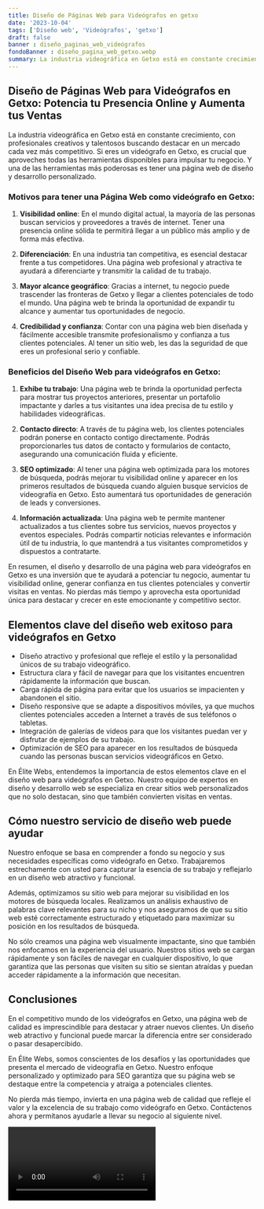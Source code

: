 ```yaml
---
title: Diseño de Páginas Web para Videógrafos en getxo
date: '2023-10-04'
tags: ['Diseño web', 'Videógrafos', 'getxo']
draft: false
banner : diseño_paginas_web_videógrafos
fondoBanner : diseño_pagina_web_getxo.webp
summary: La industria videográfica en Getxo está en constante crecimiento, con profesionales creativos y talentosos buscando destacar en un mercado cada vez más competitivo. Si eres un videógrafo en Getxo, es crucial que aproveches todas las herramientas disponibles para impulsar tu negocio. Y una de las herramientas más poderosas es tener una página web de diseño y desarrollo personalizado.
---
```


## Diseño de Páginas Web para Videógrafos en Getxo: Potencia tu Presencia Online y Aumenta tus Ventas

La industria videográfica en Getxo está en constante crecimiento, con profesionales creativos y talentosos buscando destacar en un mercado cada vez más competitivo. Si eres un videógrafo en Getxo, es crucial que aproveches todas las herramientas disponibles para impulsar tu negocio. Y una de las herramientas más poderosas es tener una página web de diseño y desarrollo personalizado.

### Motivos para tener una Página Web como videógrafo en Getxo:

1. **Visibilidad online**: En el mundo digital actual, la mayoría de las personas buscan servicios y proveedores a través de internet. Tener una presencia online sólida te permitirá llegar a un público más amplio y de forma más efectiva.

2. **Diferenciación**: En una industria tan competitiva, es esencial destacar frente a tus competidores. Una página web profesional y atractiva te ayudará a diferenciarte y transmitir la calidad de tu trabajo.

3. **Mayor alcance geográfico**: Gracias a internet, tu negocio puede trascender las fronteras de Getxo y llegar a clientes potenciales de todo el mundo. Una página web te brinda la oportunidad de expandir tu alcance y aumentar tus oportunidades de negocio.

4. **Credibilidad y confianza**: Contar con una página web bien diseñada y fácilmente accesible transmite profesionalismo y confianza a tus clientes potenciales. Al tener un sitio web, les das la seguridad de que eres un profesional serio y confiable.

### Beneficios del Diseño Web para videógrafos en Getxo:

1. **Exhibe tu trabajo**: Una página web te brinda la oportunidad perfecta para mostrar tus proyectos anteriores, presentar un portafolio impactante y darles a tus visitantes una idea precisa de tu estilo y habilidades videográficas.

2. **Contacto directo**: A través de tu página web, los clientes potenciales podrán ponerse en contacto contigo directamente. Podrás proporcionarles tus datos de contacto y formularios de contacto, asegurando una comunicación fluida y eficiente.

3. **SEO optimizado**: Al tener una página web optimizada para los motores de búsqueda, podrás mejorar tu visibilidad online y aparecer en los primeros resultados de búsqueda cuando alguien busque servicios de videografía en Getxo. Esto aumentará tus oportunidades de generación de leads y conversiones.

4. **Información actualizada**: Una página web te permite mantener actualizados a tus clientes sobre tus servicios, nuevos proyectos y eventos especiales. Podrás compartir noticias relevantes e información útil de tu industria, lo que mantendrá a tus visitantes comprometidos y dispuestos a contratarte.

En resumen, el diseño y desarrollo de una página web para videógrafos en Getxo es una inversión que te ayudará a potenciar tu negocio, aumentar tu visibilidad online, generar confianza en tus clientes potenciales y convertir visitas en ventas. No pierdas más tiempo y aprovecha esta oportunidad única para destacar y crecer en este emocionante y competitivo sector.

<GifSeo />

<Cta />

## Elementos clave del diseño web exitoso para videógrafos en Getxo

- Diseño atractivo y profesional que refleje el estilo y la personalidad únicos de su trabajo videográfico.
- Estructura clara y fácil de navegar para que los visitantes encuentren rápidamente la información que buscan.
- Carga rápida de página para evitar que los usuarios se impacienten y abandonen el sitio.
- Diseño responsive que se adapte a dispositivos móviles, ya que muchos clientes potenciales acceden a Internet a través de sus teléfonos o tabletas.
- Integración de galerías de videos para que los visitantes puedan ver y disfrutar de ejemplos de su trabajo.
- Optimización de SEO para aparecer en los resultados de búsqueda cuando las personas buscan servicios videográficos en Getxo.

En Élite Webs, entendemos la importancia de estos elementos clave en el diseño web para videógrafos en Getxo. Nuestro equipo de expertos en diseño y desarrollo web se especializa en crear sitios web personalizados que no solo destacan, sino que también convierten visitas en ventas.

## Cómo nuestro servicio de diseño web puede ayudar

Nuestro enfoque se basa en comprender a fondo su negocio y sus necesidades específicas como videógrafo en Getxo. Trabajaremos estrechamente con usted para capturar la esencia de su trabajo y reflejarlo en un diseño web atractivo y funcional.

Además, optimizamos su sitio web para mejorar su visibilidad en los motores de búsqueda locales. Realizamos un análisis exhaustivo de palabras clave relevantes para su nicho y nos aseguramos de que su sitio web esté correctamente estructurado y etiquetado para maximizar su posición en los resultados de búsqueda.

No sólo creamos una página web visualmente impactante, sino que también nos enfocamos en la experiencia del usuario. Nuestros sitios web se cargan rápidamente y son fáciles de navegar en cualquier dispositivo, lo que garantiza que las personas que visiten su sitio se sientan atraídas y puedan acceder rápidamente a la información que necesitan.

## Conclusiones

En el competitivo mundo de los videógrafos en Getxo, una página web de calidad es imprescindible para destacar y atraer nuevos clientes. Un diseño web atractivo y funcional puede marcar la diferencia entre ser considerado o pasar desapercibido.

En Élite Webs, somos conscientes de los desafíos y las oportunidades que presenta el mercado de videografía en Getxo. Nuestro enfoque personalizado y optimizado para SEO garantiza que su página web se destaque entre la competencia y atraiga a potenciales clientes.

No pierda más tiempo, invierta en una página web de calidad que refleje el valor y la excelencia de su trabajo como videógrafo en Getxo. Contáctenos ahora y permítanos ayudarle a llevar su negocio al siguiente nivel.

<Video />

<CtaBot job='Videógrafos' city='getxo'/>

<Gmaps query='getxo+españa+maps' />